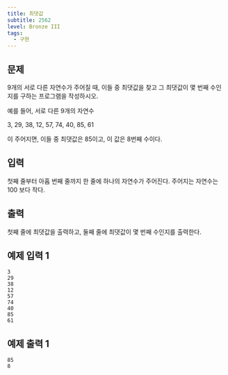 ```yaml
---
title: 최댓값
subtitle: 2562
level: Bronze III
tags:
  - 구현
---
```


## 문제

9개의 서로 다른 자연수가 주어질 때, 이들 중 최댓값을 찾고 그 최댓값이 몇 번째 수인지를 구하는 프로그램을 작성하시오.

예를 들어, 서로 다른 9개의 자연수

3, 29, 38, 12, 57, 74, 40, 85, 61

이 주어지면, 이들 중 최댓값은 85이고, 이 값은 8번째 수이다.

## 입력

첫째 줄부터 아홉 번째 줄까지 한 줄에 하나의 자연수가 주어진다. 주어지는 자연수는 100 보다 작다.

## 출력

첫째 줄에 최댓값을 출력하고, 둘째 줄에 최댓값이 몇 번째 수인지를 출력한다.

## 예제 입력 1

```
3
29
38
12
57
74
40
85
61
```

## 예제 출력 1

```
85
8
```
